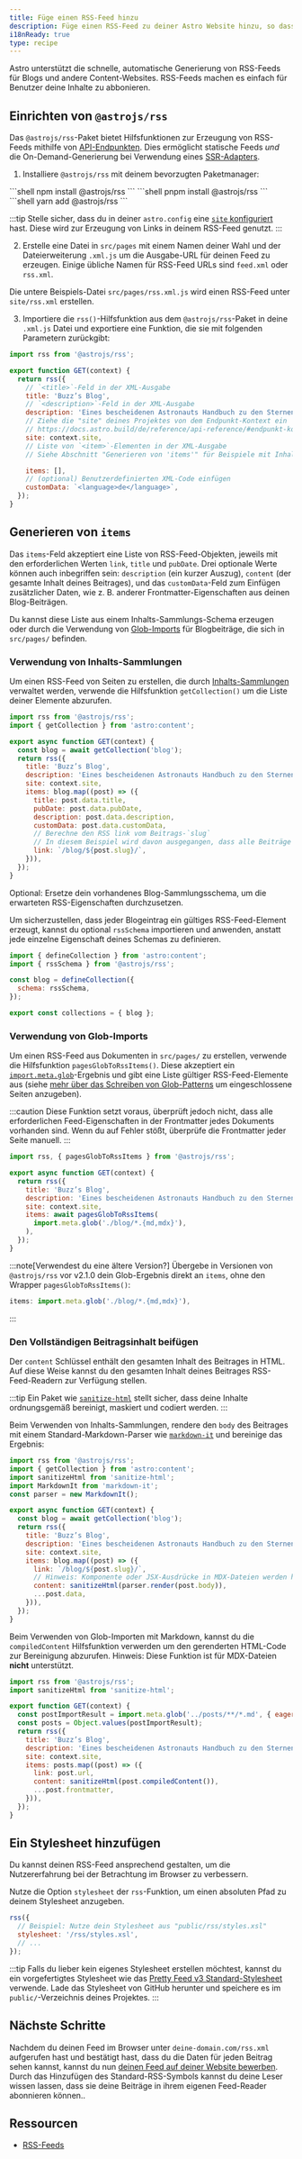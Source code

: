 ```yaml
---
title: Füge einen RSS-Feed hinzu
description: Füge einen RSS-Feed zu deiner Astro Website hinzu, so dass Benutzer deine Inhalte abonnieren können.
i18nReady: true
type: recipe
---
```


Astro unterstützt die schnelle, automatische Generierung von RSS-Feeds für Blogs und andere Content-Websites. RSS-Feeds machen es einfach für Benutzer deine Inhalte zu abbonieren.

## Einrichten von `@astrojs/rss`

Das `@astrojs/rss`-Paket bietet Hilfsfunktionen zur Erzeugung von RSS-Feeds mithilfe von [API-Endpunkten](/de/core-concepts/astro-pages/#nicht-html-seiten). Dies ermöglicht statische Feeds _und_ die On-Demand-Generierung bei Verwendung eines [SSR-Adapters](/de/guides/server-side-rendering/#ssr-in-deinem-projekt-aktivieren).

1. Installiere `@astrojs/rss` mit deinem bevorzugten Paketmanager:

<PackageManagerTabs>
  <Fragment slot="npm">
  ```shell
  npm install @astrojs/rss
  ```
  </Fragment>
  <Fragment slot="pnpm">
  ```shell
  pnpm install @astrojs/rss
  ```
  </Fragment>
  <Fragment slot="yarn">
  ```shell
  yarn add @astrojs/rss
  ```
  </Fragment>
</PackageManagerTabs>

:::tip
Stelle sicher, dass du in deiner `astro.config` eine [`site` konfiguriert](/de/reference/configuration-reference/#site) hast. Diese wird zur Erzeugung von Links in deinem RSS-Feed genutzt.
:::

2. Erstelle eine Datei in `src/pages` mit einem Namen deiner Wahl und der Dateierweiterung `.xml.js` um die Ausgabe-URL für deinen Feed zu erzeugen. Einige übliche Namen für RSS-Feed URLs sind `feed.xml` oder `rss.xml`.

Die untere Beispiels-Datei `src/pages/rss.xml.js` wird einen RSS-Feed unter `site/rss.xml` erstellen.

3. Importiere die `rss()`-Hilfsfunktion aus dem `@astrojs/rss`-Paket in deine `.xml.js`  Datei und exportiere eine Funktion, die sie mit folgenden Parametern zurückgibt:

```js title="src/pages/rss.xml.js"
import rss from '@astrojs/rss';

export function GET(context) {
  return rss({
    // `<title>`-Feld in der XML-Ausgabe
    title: 'Buzz’s Blog',
    // `<description>`-Feld in der XML-Ausgabe
    description: 'Eines bescheidenen Astronauts Handbuch zu den Sternen',
    // Ziehe die "site" deines Projektes von dem Endpunkt-Kontext ein
    // https://docs.astro.build/de/reference/api-reference/#endpunkt-kontext
    site: context.site,
    // Liste von `<item>`-Elementen in der XML-Ausgabe
    // Siehe Abschnitt "Generieren von 'items'" für Beispiele mit Inhalts-Sammlungen und Glob-Imports

    items: [],
    // (optional) Benutzerdefinierten XML-Code einfügen
    customData: `<language>de</language>`,
  });
}
```

## Generieren von `items`

Das `items`-Feld akzeptiert eine Liste von RSS-Feed-Objekten, jeweils mit den erforderlichen Werten `link`, `title` und `pubDate`. Drei optionale Werte können auch inbegriffen sein: `description` (ein kurzer Auszug), `content` (der gesamte Inhalt deines Beitrages), und das `customData`-Feld zum Einfügen zusätzlicher Daten, wie z. B. anderer Frontmatter-Eigenschaften aus deinen Blog-Beiträgen.

Du kannst diese Liste aus einem Inhalts-Sammlungs-Schema erzeugen oder durch die Verwendung von [Glob-Imports](/de/guides/imports/#astroglob) für Blogbeiträge, die sich in `src/pages/` befinden.

### Verwendung von Inhalts-Sammlungen

Um einen RSS-Feed von Seiten zu erstellen, die durch [Inhalts-Sammlungen](/de/guides/content-collections/) verwaltet werden, verwende die Hilfsfunktion `getCollection()` um die Liste deiner Elemente abzurufen.

```js title="src/pages/rss.xml.js" "items:" "const blog = await getCollection('blog');"
import rss from '@astrojs/rss';
import { getCollection } from 'astro:content';

export async function GET(context) {
  const blog = await getCollection('blog');
  return rss({
    title: 'Buzz’s Blog',
    description: 'Eines bescheidenen Astronauts Handbuch zu den Sternen',
    site: context.site,
    items: blog.map((post) => ({
      title: post.data.title,
      pubDate: post.data.pubDate,
      description: post.data.description,
      customData: post.data.customData,
      // Berechne den RSS link vom Beitrags-`slug`
      // In diesem Beispiel wird davon ausgegangen, dass alle Beiträge als `/blog/[slug]`-Routen gerendert werden
      link: `/blog/${post.slug}/`,
    })),
  });
}
```

Optional: Ersetze dein vorhandenes Blog-Sammlungsschema, um die erwarteten RSS-Eigenschaften durchzusetzen.

Um sicherzustellen, dass jeder Blogeintrag ein gültiges RSS-Feed-Element erzeugt, kannst du optional `rssSchema` importieren und anwenden, anstatt jede einzelne Eigenschaft deines Schemas zu definieren.

```js title="src/content/config.ts" "rssSchema"
import { defineCollection } from 'astro:content';
import { rssSchema } from '@astrojs/rss';

const blog = defineCollection({
  schema: rssSchema,
});

export const collections = { blog };
```

### Verwendung von Glob-Imports

<Since v="2.1.0" pkg="@astrojs/rss" />

Um einen RSS-Feed aus Dokumenten in `src/pages/` zu erstellen, verwende die Hilfsfunktion `pagesGlobToRssItems()`. Diese akzeptiert ein [`import.meta.glob`](https://vitejs.dev/guide/features.html#glob-import)-Ergebnis und gibt eine Liste gültiger RSS-Feed-Elemente aus (siehe [mehr über das Schreiben von Glob-Patterns](/de/guides/imports/#glob-patterns) um eingeschlossene Seiten anzugeben).

:::caution
Diese Funktion setzt voraus, überprüft jedoch nicht, dass alle erforderlichen Feed-Eigenschaften in der Frontmatter jedes Dokuments vorhanden sind. Wenn du auf Fehler stößt, überprüfe die Frontmatter jeder Seite manuell.
:::

```js title="src/pages/rss.xml.js" "pagesGlobToRssItems" "await pagesGlobToRssItems("
import rss, { pagesGlobToRssItems } from '@astrojs/rss';

export async function GET(context) {
  return rss({
    title: 'Buzz’s Blog',
    description: 'Eines bescheidenen Astronauts Handbuch zu den Sternen',
    site: context.site,
    items: await pagesGlobToRssItems(
      import.meta.glob('./blog/*.{md,mdx}'),
    ),
  });
}
```

:::note[Verwendest du eine ältere Version?]
Übergebe in Versionen von `@astrojs/rss` vor v2.1.0 dein Glob-Ergebnis direkt an `items`, ohne den Wrapper `pagesGlobToRssItems()`:
```js
items: import.meta.glob('./blog/*.{md,mdx}'),
```
:::

### Den Vollständigen Beitragsinhalt beifügen

<Since v="1.6.14" />

Der `content` Schlüssel enthält den gesamten Inhalt des Beitrages in HTML. Auf diese Weise kannst du den gesamten Inhalt deines Beitrages RSS-Feed-Readern zur Verfügung stellen.

:::tip
Ein Paket wie [`sanitize-html`](https://www.npmjs.com/package/sanitize-html) stellt sicher, dass deine Inhalte ordnungsgemäß bereinigt, maskiert und codiert werden.
:::


Beim Verwenden von Inhalts-Sammlungen, rendere den `body` des Beitrages mit einem Standard-Markdown-Parser wie [`markdown-it`](https://github.com/markdown-it/markdown-it) und bereinige das Ergebnis:

```js title="src/pages/rss.xml.js" ins={3, 4, 5, 16}
import rss from '@astrojs/rss';
import { getCollection } from 'astro:content';
import sanitizeHtml from 'sanitize-html';
import MarkdownIt from 'markdown-it';
const parser = new MarkdownIt();

export async function GET(context) {
  const blog = await getCollection('blog');
  return rss({
    title: 'Buzz’s Blog',
    description: 'Eines bescheidenen Astronauts Handbuch zu den Sternen',
    site: context.site,
    items: blog.map((post) => ({
      link: `/blog/${post.slug}/`,
      // Hinweis: Komponente oder JSX-Ausdrücke in MDX-Dateien werden hierdurch nicht verarbeitet.
      content: sanitizeHtml(parser.render(post.body)),
      ...post.data,
    })),
  });
}
```

Beim Verwenden von Glob-Importen mit Markdown, kannst du die `compiledContent` Hilfsfunktion verwerden um den gerenderten HTML-Code zur Bereinigung abzurufen. Hinweis: Diese Funktion ist für MDX-Dateien **nicht** unterstützt.

```js title="src/pages/rss.xml.js" ins={2, 13}
import rss from '@astrojs/rss';
import sanitizeHtml from 'sanitize-html';

export function GET(context) {
  const postImportResult = import.meta.glob('../posts/**/*.md', { eager: true }); 
  const posts = Object.values(postImportResult);
  return rss({
    title: 'Buzz’s Blog',
    description: 'Eines bescheidenen Astronauts Handbuch zu den Sternen',
    site: context.site,
    items: posts.map((post) => ({
      link: post.url,
      content: sanitizeHtml(post.compiledContent()),
      ...post.frontmatter,
    })),
  });
}
```

## Ein Stylesheet hinzufügen

Du kannst deinen RSS-Feed ansprechend gestalten, um die Nutzererfahrung bei der Betrachtung im Browser zu verbessern.

Nutze die Option `stylesheet` der `rss`-Funktion, um einen absoluten Pfad zu deinem Stylesheet anzugeben.

```js
rss({
  // Beispiel: Nutze dein Stylesheet aus "public/rss/styles.xsl"
  stylesheet: '/rss/styles.xsl',
  // ...
});
```

:::tip
Falls du lieber kein eigenes Stylesheet erstellen möchtest, kannst du ein vorgefertigtes Stylesheet wie das [Pretty Feed v3 Standard-Stylesheet](https://github.com/genmon/aboutfeeds/blob/main/tools/pretty-feed-v3.xsl) verwende. Lade das Stylesheet von GitHub herunter und speichere es im `public/`-Verzeichnis deines Projektes.
:::


## Nächste Schritte

Nachdem du deinen Feed im Browser unter `deine-domain.com/rss.xml` aufgerufen hast und bestätigt hast, dass du die Daten für jeden Beitrag sehen kannst, kannst du nun [deinen Feed auf deiner Website bewerben](https://medium.com/samsung-internet-dev/add-rss-feeds-to-your-website-to-keep-your-core-readers-engaged-3179dca9c91e#:~:text=com/~deno%2Drss-,Advertising%20your%20RSS%20feed,-Now%20you%20have). Durch das Hinzufügen des Standard-RSS-Symbols kannst du deine Leser wissen lassen, dass sie deine Beiträge in ihrem eigenen Feed-Reader abonnieren können..

## Ressourcen
* [RSS-Feeds](https://aboutfeeds.com/)
